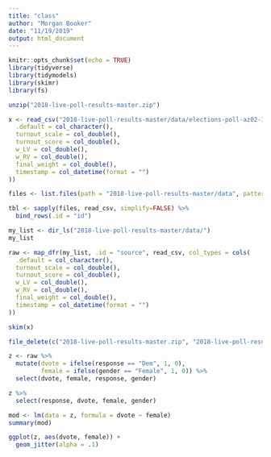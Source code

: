 ```yaml
---
title: "class"
author: "Morgan Booker"
date: "11/19/2019"
output: html_document
---
```


```r
knitr::opts_chunk$set(echo = TRUE)
library(tidyverse)
library(tidymodels)
library(skimr)
library(fs)
```

```r
unzip("2018-live-poll-results-master.zip")

x <- read_csv("2018-live-poll-results-master/data/elections-poll-az02-1.csv", col_types = cols(
  .default = col_character(),
  turnout_scale = col_double(),
  turnout_score = col_double(),
  w_LV = col_double(),
  w_RV = col_double(),
  final_weight = col_double(),
  timestamp = col_datetime(format = "")
))

files <- list.files(path = "2018-live-poll-results-master/data", pattern = "*.csv", full.names = T)

tbl <- sapply(files, read_csv, simplify=FALSE) %>% 
  bind_rows(.id = "id")

my_list <- dir_ls("2018-live-poll-results-master/data/")
my_list

raw <- map_dfr(my_list, .id = "source", read_csv, col_types = cols(
  .default = col_character(),
  turnout_scale = col_double(),
  turnout_score = col_double(),
  w_LV = col_double(),
  w_RV = col_double(),
  final_weight = col_double(),
  timestamp = col_datetime(format = "")
))

skim(x)

file_delete(c("2018-live-poll-results-master.zip", "2018-live-poll-results-master/"))

```

```r

z <- raw %>% 
  mutate(dvote = ifelse(response == "Dem", 1, 0),
         female = ifelse(gender == "Female", 1, 0)) %>% 
  select(dvote, female, response, gender)

z %>% 
  select(response, dvote, female, gender)

mod <- lm(data = z, formula = dvote ~ female)
summary(mod)

ggplot(z, aes(dvote, female)) +
  geom_jitter(alpha = .1)

```

